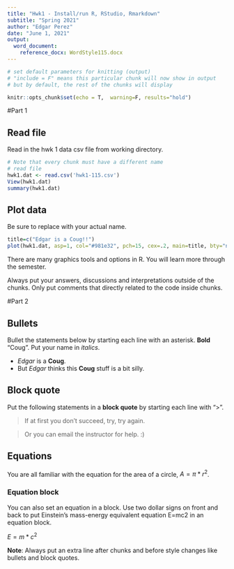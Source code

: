 ```yaml
---
title: "Hwk1 - Install/run R, RStudio, Rmarkdown"
subtitle: "Spring 2021"
author: "Edgar Perez"
date: "June 1, 2021"
output:
  word_document:
    reference_docx: WordStyle115.docx
---
```


```r
# set default parameters for knitting (output)
# "include = F" means this particular chunk will now show in output
# but by default, the rest of the chunks will display

knitr::opts_chunk$set(echo = T,  warning=F, results="hold")
```

#Part 1

## Read file

Read in the hwk 1 data csv file from working directory.
```r
# Note that every chunk must have a different name
# read file
hwk1.dat <- read.csv('hwk1-115.csv')
View(hwk1.dat)
summary(hwk1.dat)
```

## Plot data

Be sure to replace *<Your Name>* with your actual name.
```r
title=c("Edgar is a Coug!!")
plot(hwk1.dat, asp=1, col="#981e32", pch=15, cex=.2, main=title, bty="n")
```

There are many graphics tools and options in R. You will learn more through the semester.

Always put your answers, discussions and interpretations outside of the chunks. Only put comments that directly related to the code inside chunks.

#Part 2

## Bullets

Bullet the statements below by starting each line with an asterisk. **Bold** "Coug". Put your name in *italics*.

* *Edgar* is a **Coug**.
* But *Edgar* thinks this **Coug** stuff is a bit silly.

## Block quote

Put the following statements in a **block quote** by starting each line with ">".

>If at first you don't succeed, try, try again.

>Or you can email the instructor for help. :)

## Equations

You are all familiar with the equation for the area of a circle, $A = \pi*r^{2}$.

### Equation block

You can also set an equation in a block. Use two dollar signs on front and back to put Einstein's mass-energy equivalent equation E=mc2 in an equation block.

$E = m*c^{2}$

**Note**: Always put an extra line after chunks and before style changes like bullets and block quotes.